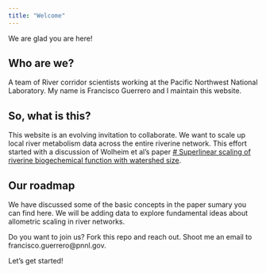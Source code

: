 ```yaml
---
title: "Welcome"
---
```


We are glad you are here!

## Who are we?

A team of River corridor scientists working at the Pacific Northwest National Laboratory. My name is Francisco Guerrero and I maintain this website. 

## So, what is this? 

This website is an evolving invitation to collaborate. We want to scale up local river metabolism 
data across the entire riverine network. This effort started with a discussion of Wolheim et al's paper [# Superlinear scaling of riverine biogechemical function with watershed size](https://www.nature.com/articles/s41467-022-28630-z). 

## Our roadmap

We have discussed some of the basic concepts in the paper sumary you can find here. We will be adding data to explore fundamental ideas about allometric scaling in river networks.

Do you want to join us? Fork this repo and reach out. Shoot me an email to francisco.guerrero@pnnl.gov.

Let's get started!
